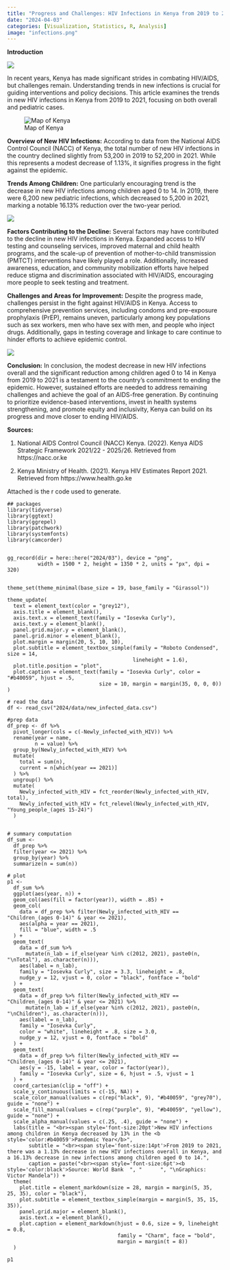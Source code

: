 ```yaml
---
title: "Progress and Challenges: HIV Infections in Kenya from 2019 to 2021 Analysis with R"
date: "2024-04-03"
categories: [Visualization, Statistics, R, Analysis]
image: "infections.png"
---
```


**Introduction**

![](pics/red%20ribbon%20symbol%20of%20hiv%20aids%20vector%20world%20aids%20day%20hiv%20aids%20tape%20hiv%20aids%20png.jpg)

In recent years, Kenya has made significant strides in combating HIV/AIDS, but challenges remain. Understanding trends in new infections is crucial for guiding interventions and policy decisions. This article examines the trends in new HIV infections in Kenya from 2019 to 2021, focusing on both overall and pediatric cases.

![Map of Kenya](pics/Art%20Print_%20Kenya%20Political%20Map%20by%20Peter%20Hermes%20Furian%20_%2012x12in.jpg)

**Overview of New HIV Infections:** According to data from the National AIDS Control Council (NACC) of Kenya, the total number of new HIV infections in the country declined slightly from 53,200 in 2019 to 52,200 in 2021. While this represents a modest decrease of 1.13%, it signifies progress in the fight against the epidemic.

**Trends Among Children:** One particularly encouraging trend is the decrease in new HIV infections among children aged 0 to 14. In 2019, there were 6,200 new pediatric infections, which decreased to 5,200 in 2021, marking a notable 16.13% reduction over the two-year period.

![](pics/infections.PNG)

**Factors Contributing to the Decline:** Several factors may have contributed to the decline in new HIV infections in Kenya. Expanded access to HIV testing and counseling services, improved maternal and child health programs, and the scale-up of prevention of mother-to-child transmission (PMTCT) interventions have likely played a role. Additionally, increased awareness, education, and community mobilization efforts have helped reduce stigma and discrimination associated with HIV/AIDS, encouraging more people to seek testing and treatment.

**Challenges and Areas for Improvement:** Despite the progress made, challenges persist in the fight against HIV/AIDS in Kenya. Access to comprehensive prevention services, including condoms and pre-exposure prophylaxis (PrEP), remains uneven, particularly among key populations such as sex workers, men who have sex with men, and people who inject drugs. Additionally, gaps in testing coverage and linkage to care continue to hinder efforts to achieve epidemic control.

![](pics/Analysis%20Customizable%20Isometric%20Illustrations%20_%20Amico%20Style.jpg)

**Conclusion:** In conclusion, the modest decrease in new HIV infections overall and the significant reduction among children aged 0 to 14 in Kenya from 2019 to 2021 is a testament to the country's commitment to ending the epidemic. However, sustained efforts are needed to address remaining challenges and achieve the goal of an AIDS-free generation. By continuing to prioritize evidence-based interventions, invest in health systems strengthening, and promote equity and inclusivity, Kenya can build on its progress and move closer to ending HIV/AIDS.

**Sources:**

1.  National AIDS Control Council (NACC) Kenya. (2022). Kenya AIDS Strategic Framework 2021/22 - 2025/26. Retrieved from https://nacc.or.ke

2.  Kenya Ministry of Health. (2021). Kenya HIV Estimates Report 2021. Retrieved from https://www.health.go.ke

Attached is the r code used to generate.

```         
## packages
library(tidyverse)
library(ggtext)
library(ggrepel)
library(patchwork)
library(systemfonts)
library(camcorder)


gg_record(dir = here::here("2024/03"), device = "png", 
          width = 1500 * 2, height = 1350 * 2, units = "px", dpi = 320)


theme_set(theme_minimal(base_size = 19, base_family = "Girassol"))

theme_update(
  text = element_text(color = "grey12"),
  axis.title = element_blank(),
  axis.text.x = element_text(family = "Iosevka Curly"),
  axis.text.y = element_blank(),
  panel.grid.major.y = element_blank(),
  panel.grid.minor = element_blank(),
  plot.margin = margin(20, 5, 10, 10),
  plot.subtitle = element_textbox_simple(family = "Roboto Condensed", size = 14,
                                         lineheight = 1.6),
  plot.title.position = "plot",
  plot.caption = element_text(family = "Iosevka Curly", color = "#b40059", hjust = .5,
                              size = 10, margin = margin(35, 0, 0, 0))
)

# read the data
df <- read_csv("2024/data/new_infected_data.csv")

#prep data
df_prep <- df %>%
  pivot_longer(cols = c(-Newly_infected_with_HIV)) %>% 
  rename(year = name, 
         n = value) %>% 
  group_by(Newly_infected_with_HIV) %>% 
  mutate(
    total = sum(n),
    current = n[which(year == 2021)]
  ) %>% 
  ungroup() %>%
  mutate(
    Newly_infected_with_HIV = fct_reorder(Newly_infected_with_HIV, total),
    Newly_infected_with_HIV = fct_relevel(Newly_infected_with_HIV, "Young_people_(ages 15-24)")
  )


# summary computation
df_sum <-
  df_prep %>% 
  filter(year <= 2021) %>% 
  group_by(year) %>% 
  summarize(n = sum(n))

# plot
p1 <- 
  df_sum %>% 
  ggplot(aes(year, n)) +
  geom_col(aes(fill = factor(year)), width = .85) +
  geom_col(
    data = df_prep %>% filter(Newly_infected_with_HIV == "Children_(ages 0-14)" & year <= 2021),
    aes(alpha = year == 2021),
    fill = "blue", width = .5
  ) +
  geom_text(
    data = df_sum %>% 
      mutate(n_lab = if_else(year %in% c(2012, 2021), paste0(n, "\nTotal"), as.character(n))),
    aes(label = n_lab), 
    family = "Iosevka Curly", size = 3.3, lineheight = .8, 
    nudge_y = 12, vjust = 0, color = "black", fontface = "bold"
  ) +
  geom_text(
    data = df_prep %>% filter(Newly_infected_with_HIV == "Children_(ages 0-14)" & year <= 2021) %>% 
      mutate(n_lab = if_else(year %in% c(2012, 2021), paste0(n, "\nChildren"), as.character(n))), 
    aes(label = n_lab), 
    family = "Iosevka Curly",
    color = "white", lineheight = .8, size = 3.0, 
    nudge_y = 12, vjust = 0, fontface = "bold"
  ) +
  geom_text(
    data = df_prep %>% filter(Newly_infected_with_HIV == "Children_(ages 0-14)" & year <= 2021),
    aes(y = -15, label = year, color = factor(year)), 
    family = "Iosevka Curly", size = 6, hjust = .5, vjust = 1
  ) +
  coord_cartesian(clip = "off") +
  scale_y_continuous(limits = c(-15, NA)) +
  scale_color_manual(values = c(rep("black", 9), "#b40059", "grey70"), guide = "none") +
  scale_fill_manual(values = c(rep("purple", 9), "#b40059", "yellow"), guide = "none") +
  scale_alpha_manual(values = c(.25, .4), guide = "none") +
  labs(title = "<br><span style='font-size:20pt'>New HIV infections among children in Kenya decreased by 13% in the <b style='color:#b40059'>Pandemic Year</b>",
       subtitle = "<br><span style='font-size:14pt'>From 2019 to 2021, there was a 1.13% decrease in new HIV infections overall in Kenya, and a 16.13% decrease in new infections among children aged 0 to 14.",
       caption = paste("<br><span style='font-size:6pt'><b style='color:black'>Source: World Bank  ", "      ", "\nGraphics: Victor Mandela")) +
  theme(
    plot.title = element_markdown(size = 28, margin = margin(5, 35, 25, 35), color = "black"),
    plot.subtitle = element_textbox_simple(margin = margin(5, 35, 15, 35)),
    panel.grid.major = element_blank(),
    axis.text.x = element_blank(),
    plot.caption = element_markdown(hjust = 0.6, size = 9, lineheight = 0.8,
                                    family = "Charm", face = "bold",
                                    margin = margin(t = 8))
  )

p1


```
